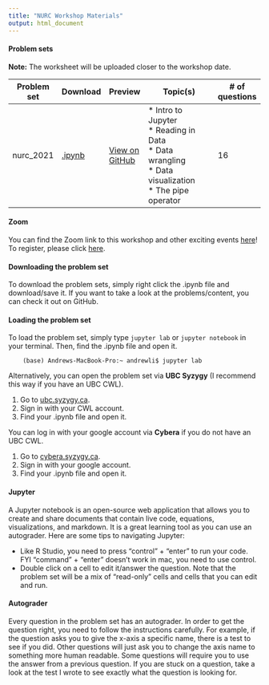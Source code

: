 ```yaml
---
title: "NURC Workshop Materials"
output: html_document
---
```


#### Problem sets

__Note:__ The worksheet will be uploaded closer to the workshop date.

| Problem set | Download   | Preview            | Topic(s)                                                                             | # of questions |
|-------------|------------|--------------------|--------------------------------------------------------------------------------------|----------------|
| nurc_2021   | [.ipynb]() | [View on GitHub]() | * Intro to Jupyter <br>* Reading in Data<br>* Data wrangling<br>* Data visualization<br> * The pipe operator | 16             |
#### Zoom
You can find the Zoom link to this workshop and other exciting events [here](https://docs.google.com/document/d/1lJyHPvEm95x79rmCJJ_T7y-FBYDSWBu77u9C_flKw3Q/edit?fbclid=IwAR3X9tTpT9hApd5i4wIOZW3YvwhncILjdpJ1bx4-0E59UKqnamXRNmbmQLY#heading=h.urw1vzli8gz5)! <br> To register, please click [here](https://docs.google.com/forms/d/e/1FAIpQLSco1157Ttx7Ml64UJlMddTQHWRV7x6JFuR1s16f6luWTUkp2A/viewform).

#### Downloading the problem set
To download the problem sets, simply right click the .ipynb file and download/save it. If you want to take a look at the problems/content, you can check it out on GitHub.

#### Loading the problem set
To load the problem set, simply type `jupyter lab` or `jupyter notebook` in your terminal. Then, find the .ipynb file and open it. 

```
    (base) Andrews-MacBook-Pro:~ andrewli$ jupyter lab
```
Alternatively, you can open the problem set via __UBC Syzygy__ (I recommend this way if you have an UBC CWL).

1. Go to [ubc.syzygy.ca](https://ubc.syzygy.ca/).
2. Sign in with your CWL account.
3. Find your .ipynb file and open it.

You can log in with your google account via __Cybera__ if you do not have an UBC CWL.

1. Go to [cybera.syzygy.ca](https://cybera.syzygy.ca).
2. Sign in with your google account.
3. Find your .ipynb file and open it.

#### Jupyter 
A Jupyter notebook is an open-source web application that allows you to create and share documents that contain live code, equations, visualizations, and markdown. It is a great learning tool as you can use an autograder. Here are some tips to navigating Jupyter:

* Like R Studio, you need to press "control" + "enter" to run your code. FYI "command" + "enter" doesn't work in mac, you need to use control.
* Double click on a cell to edit it/answer the question. Note that the problem set will be a mix of "read-only" cells and cells that you can edit and run.

#### Autograder
Every question in the problem set has an autograder. In order to get the question right, you need to follow the instructions carefully. For example, if the question asks you to give the x-axis a specific name, there is a test to see if you did. Other questions will just ask you to change the axis name to something more human readable. Some questions will require you to use the answer from a previous question. If you are stuck on a question, take a look at the test I wrote to see exactly what the question is looking for.  
